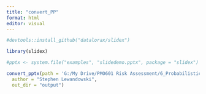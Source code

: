 ```yaml
---
title: "convert_PP"
format: html
editor: visual
---
```


```r

#devtools::install_github("datalorax/slidex")

library(slidex)

```

```r
#pptx <- system.file("examples", "slidedemo.pptx", package = "slidex")

convert_pptx(path = 'G:/My Drive/PMO601 Risk Assessment/6_Probabilistic_RiskW2022.pptx',
  author = "Stephen Lewandowski",
  out_dir = "output")
```

